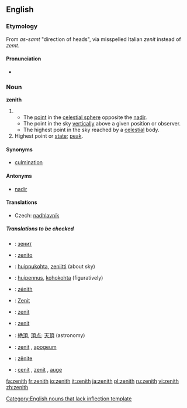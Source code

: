 {{wikipedia}}
==English==

===Etymology===
From {{Arab.}} ''as-samt'' "direction of heads", via misspelled Italian ''zenit'' instead of ''zemt''.

====Pronunciation====
* {{IPA|/'zen.iθ/}}

===Noun===
'''zenith'''

# {{astronomy}}
#* The [[point]] in the [[celestial sphere]] opposite the [[nadir]].
#* The point in the sky [[vertically]] above a given position or observer.
#* The highest point in the sky reached by a [[celestial]] body.
# Highest point or [[state]]; [[peak]].

====Synonyms====
*[[culmination]]

====Antonyms====
*[[nadir]]

====Translations====
{{trans-top|point in the sky vertically above a given position or observer}}
*Czech: [[nadhlavník]] {{m}}
{{trans-mid}}
{{trans-bottom}}
=====Translations to be checked=====
{{checktrans}}

*{{ttbc|Bulgarian}}: [[зенит]] {{m}}
*{{ttbc|Esperanto}}: [[zenito]]
*{{ttbc|Finnish}}: [[huippukohta]], [[zeniitti]] (about sky)
*{{ttbc|Finnish}}: [[huipennus]], [[kohokohta]] (figuratively)
*{{ttbc|French}}: [[zénith]] {{m}}
*{{ttbc|German}}: [[Zenit]] {{m}}
*{{ttbc|Interlingua}}: [[zenit]]

*{{ttbc|Italian}}: [[zenit]] {{m}}
*{{ttbc|Japanese}}: [[絶頂]], [[頂点]]; [[天頂]] (astronomy)
*{{ttbc|Polish}}: [[zenit]] {{m}}, [[apogeum]] {{n}}
*{{ttbc|Portuguese}}: [[zênite]] {{m}}
*{{ttbc|Spanish}}: [[cenit]] {{m}}, [[zenit]] {{m}}, [[auge]] {{m}}


[[Category:English nouns that lack inflection template]]

[[fa:zenith]]
[[fr:zenith]]
[[io:zenith]]
[[it:zenith]]
[[ja:zenith]]
[[pl:zenith]]
[[ru:zenith]]
[[vi:zenith]]
[[zh:zenith]]